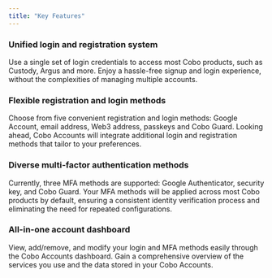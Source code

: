 ```yaml
---
title: "Key Features"
---
```

### Unified login and registration system
Use a single set of login credentials to access most Cobo products, such as Custody, Argus and more. Enjoy a hassle-free signup and login experience, without the complexities of managing multiple accounts.

### Flexible registration and login methods
Choose from five convenient registration and login methods: Google Account, email address, Web3 address, passkeys and Cobo Guard. Looking ahead, Cobo Accounts will integrate additional login and registration methods that tailor to your preferences.

### Diverse multi-factor authentication methods
Currently, three MFA methods are supported: Google Authenticator, security key, and Cobo Guard. Your MFA methods will be applied across most Cobo products by default, ensuring a consistent identity verification process and eliminating the need for repeated configurations.

### All-in-one account dashboard
View, add/remove, and modify your login and MFA methods easily through the Cobo Accounts dashboard. Gain a comprehensive overview of the services you use and the data stored in your Cobo Accounts.
